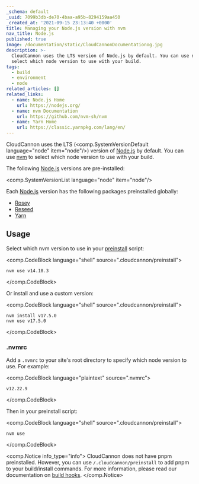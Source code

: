 ```yaml
---
_schema: default
_uuid: 7099b3db-de70-4baa-a95b-8294159aa450
_created_at: '2021-09-15 23:13:40 +0000'
title: Managing your Node.js version with nvm
nav_title: Node.js
published: true
image: /documentation/static/CloudCannonDocumentationog.jpg
description: >-
  CloudCannon uses the LTS version of Node.js by default. You can use nvm to
  select which node version to use with your build.
tags:
  - build
  - environment
  - node
related_articles: []
related_links:
  - name: Node.js Home
    url: https://nodejs.org/
  - name: nvm Documentation
    url: https://github.com/nvm-sh/nvm
  - name: Yarn Home
    url: https://classic.yarnpkg.com/lang/en/
---
```

CloudCannon uses the LTS (<comp.SystemVersionDefault language="node" item="node"/>) version of [Node.js](https://nodejs.org/) by default. You can use [nvm](https://github.com/nvm-sh/nvm/blob/master/README.md) to select which node version to use with your build.

The following [Node.js](https://nodejs.org/) versions are pre-installed:

<comp.SystemVersionList language="node" item="node"/>

Each [Node.js](https://nodejs.org/) version has the following packages preinstalled globally:

* [Rosey](https://www.npmjs.com/package/rosey)
* [Reseed](https://www.npmjs.com/package/reseed)
* [Yarn](https://classic.yarnpkg.com/lang/en/)

## Usage

Select which nvm version to use in your [preinstall](/documentation/articles/extending-your-build-process-with-hooks/) script:

<comp.CodeBlock language="shell" source=".cloudcannon/preinstall">
```
nvm use v14.18.3
```
</comp.CodeBlock>

Or install and use a custom version:

<comp.CodeBlock language="shell" source=".cloudcannon/preinstall">
```
nvm install v17.5.0
nvm use v17.5.0
```
</comp.CodeBlock>

### .nvmrc

Add a `.nvmrc` to your site's root directory to specify which node version to use. For example:

<comp.CodeBlock language="plaintext" source=".nvmrc">
```
v12.22.9
```
</comp.CodeBlock>

Then in your preinstall script:

<comp.CodeBlock language="shell" source=".cloudcannon/preinstall">
```
nvm use
```
</comp.CodeBlock>

<comp.Notice info_type="info">
  CloudCannon does not have pnpm preinstalled. However, you can use `/.cloudcannon/preinstall` to add pnpm to your build/install commands. For more information, please read our documentation on [build hooks](/documentation/articles/extending-your-build-process-with-hooks/#preinstall).
</comp.Notice>